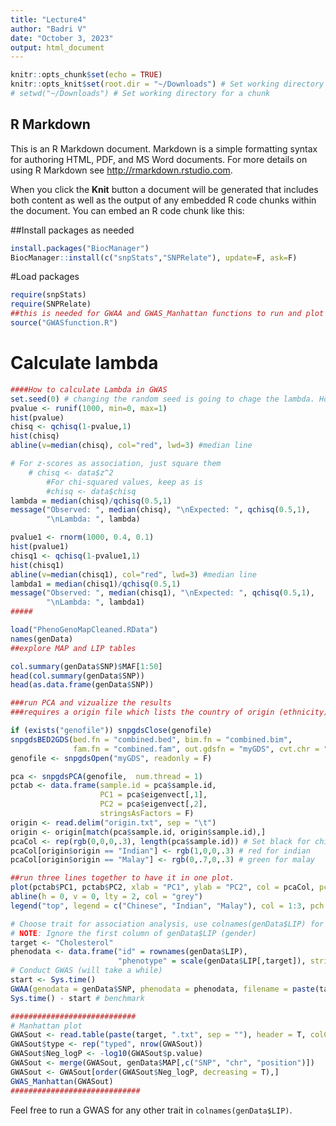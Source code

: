 ---
title: "Lecture4"
author: "Badri V"
date: "October 3, 2023"
output: html_document
---

```{r setup, include=FALSE}
knitr::opts_chunk$set(echo = TRUE)
knitr::opts_knit$set(root.dir = "~/Downloads") # Set working directory for all chunks
# setwd("~/Downloads") # Set working directory for a chunk
```

## R Markdown

This is an R Markdown document. Markdown is a simple formatting syntax for authoring HTML, PDF, and MS Word documents. For more details on using R Markdown see <http://rmarkdown.rstudio.com>.

When you click the **Knit** button a document will be generated that includes both content as well as the output of any embedded R code chunks within the document. You can embed an R code chunk like this:

##Install packages as needed
```{r}
install.packages("BiocManager")
BiocManager::install(c("snpStats","SNPRelate"), update=F, ask=F)
```
#Load packages
```{r}
require(snpStats)
require(SNPRelate)
##this is needed for GWAA and GWAS_Manhattan functions to run and plot GWAS
source("GWASfunction.R")
```

# Calculate lambda
```{r cars}

####How to calculate Lambda in GWAS
set.seed(0) # changing the random seed is going to chage the lambda. However, if you keep chanigng it many many times the average lambda is closer to the true lambda. For simplicity we are not doing that here but you're encouranged to play with it.
pvalue <- runif(1000, min=0, max=1)
hist(pvalue)
chisq <- qchisq(1-pvalue,1)
hist(chisq)
abline(v=median(chisq), col="red", lwd=3) #median line

# For z-scores as association, just square them
    # chisq <- data$z^2
        #For chi-squared values, keep as is
        #chisq <- data$chisq
lambda = median(chisq)/qchisq(0.5,1)
message("Observed: ", median(chisq), "\nExpected: ", qchisq(0.5,1),
        "\nLambda: ", lambda)

pvalue1 <- rnorm(1000, 0.4, 0.1)
hist(pvalue1)
chisq1 <- qchisq(1-pvalue1,1)
hist(chisq1)
abline(v=median(chisq1), col="red", lwd=3) #median line
lambda1 = median(chisq1)/qchisq(0.5,1)
message("Observed: ", median(chisq1), "\nExpected: ", qchisq(0.5,1),
        "\nLambda: ", lambda1)
#####
```
```{r}

load("PhenoGenoMapCleaned.RData")
names(genData)
##explore MAP and LIP tables

col.summary(genData$SNP)$MAF[1:50]
head(col.summary(genData$SNP))
head(as.data.frame(genData$SNP))
```

```{r}
###run PCA and vizualize the results
###requires a origin file which lists the country of origin (ethnicity) of participants

if (exists("genofile")) snpgdsClose(genofile)
snpgdsBED2GDS(bed.fn = "combined.bed", bim.fn = "combined.bim",
              fam.fn = "combined.fam", out.gdsfn = "myGDS", cvt.chr = "char")
genofile <- snpgdsOpen("myGDS", readonly = F)

pca <- snpgdsPCA(genofile,  num.thread = 1)
pctab <- data.frame(sample.id = pca$sample.id,
                    PC1 = pca$eigenvect[,1],
                    PC2 = pca$eigenvect[,2],
                    stringsAsFactors = F)
origin <- read.delim("origin.txt", sep = "\t")
origin <- origin[match(pca$sample.id, origin$sample.id),]
pcaCol <- rep(rgb(0,0,0,.3), length(pca$sample.id)) # Set black for chinese
pcaCol[origin$origin == "Indian"] <- rgb(1,0,0,.3) # red for indian
pcaCol[origin$origin == "Malay"] <- rgb(0,.7,0,.3) # green for malay

##run three lines together to have it in one plot.
plot(pctab$PC1, pctab$PC2, xlab = "PC1", ylab = "PC2", col = pcaCol, pch = 16)
abline(h = 0, v = 0, lty = 2, col = "grey")
legend("top", legend = c("Chinese", "Indian", "Malay"), col = 1:3, pch = 16, bty = "n")

```


```{r}
# Choose trait for association analysis, use colnames(genData$LIP) for listing
# NOTE: Ignore the first column of genData$LIP (gender)
target <- "Cholesterol"
phenodata <- data.frame("id" = rownames(genData$LIP),
                        "phenotype" = scale(genData$LIP[,target]), stringsAsFactors = F)
# Conduct GWAS (will take a while)
start <- Sys.time()
GWAA(genodata = genData$SNP, phenodata = phenodata, filename = paste(target, ".txt", sep = ""))
Sys.time() - start # benchmark

############################
# Manhattan plot
GWASout <- read.table(paste(target, ".txt", sep = ""), header = T, colClasses = c("character", rep("numeric",4)))
GWASout$type <- rep("typed", nrow(GWASout))
GWASout$Neg_logP <- -log10(GWASout$p.value)
GWASout <- merge(GWASout, genData$MAP[,c("SNP", "chr", "position")])
GWASout <- GWASout[order(GWASout$Neg_logP, decreasing = T),]
GWAS_Manhattan(GWASout)
#############################
```


Feel free to run a GWAS for any other trait in `colnames(genData$LIP)`.
```{r}

```

